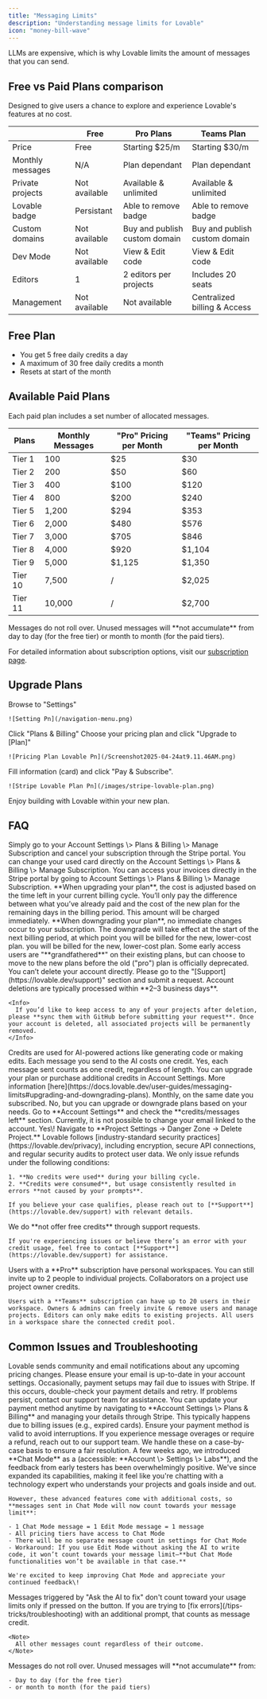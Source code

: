 ```yaml
---
title: "Messaging Limits"
description: "Understanding message limits for Lovable"
icon: "money-bill-wave"
---
```


LLMs are expensive, which is why Lovable limits the amount of messages that you can send.

## Free vs Paid Plans comparison

Designed to give users a chance to explore and experience Lovable's features at no cost.

|                  | Free          | Pro Plans                     | Teams Plan                    |
| ---------------- | ------------- | ----------------------------- | ----------------------------- |
| Price            | Free          | Starting \$25/m               | Starting \$30/m               |
| Monthly messages | N/A           | Plan dependant                | Plan dependant                |
| Private projects | Not available | Available & unlimited         | Available & unlimited         |
| Lovable badge    | Persistant    | Able to remove badge          | Able to remove badge          |
| Custom domains   | Not available | Buy and publish custom domain | Buy and publish custom domain |
| Dev Mode         | Not available | View & Edit code              | View & Edit code              |
| Editors          | 1             | 2 editors per projects        | Includes 20 seats             |
| Management       | Not available | Not available                 | Centralized billing & Access  |

## Free Plan

- You get 5 free daily credits a day
- A maximum of 30 free daily credits a month 
- Resets at start of the month

## Available Paid Plans

Each paid plan includes a set number of allocated messages.

| Plans   | Monthly Messages | "Pro" Pricing per Month | "Teams" Pricing per Month |
| ------- | ---------------- | ----------------------- | ------------------------- |
| Tier 1  | 100              | \$25                    | \$30                      |
| Tier 2  | 200              | \$50                    | \$60                      |
| Tier 3  | 400              | \$100                   | \$120                     |
| Tier 4  | 800              | \$200                   | \$240                     |
| Tier 5  | 1,200            | \$294                   | \$353                     |
| Tier 6  | 2,000            | \$480                   | \$576                     |
| Tier 7  | 3,000            | \$705                   | \$846                     |
| Tier 8  | 4,000            | \$920                   | \$1,104                   |
| Tier 9  | 5,000            | \$1,125                 | \$1,350                   |
| Tier 10 | 7,500            | /                       | \$2,025                   |
| Tier 11 | 10,000           | /                       | \$2,700                   |

<Note>
  Messages do not roll over. Unused messages will **not accumulate** from day to
  day (for the free tier) or month to month (for the paid tiers).
</Note>

For detailed information about subscription options, visit our [subscription page](https://lovable.dev/pricing).

## Upgrade Plans

<Steps>
  <Step title="Step 1">
    Browse to "Settings"

    ![Setting Pn](/navigation-menu.png)
  </Step>
  <Step title="Step 2">
    Click "Plans & Billing"
  </Step>
  <Step title="Step 3">
    Choose your pricing plan and click "Upgrade to [Plan]"

    ![Pricing Plan Lovable Pn](/Screenshot2025-04-24at9.11.46AM.png)
  </Step>
  <Step title="Step 4">
    Fill information (card) and click "Pay & Subscribe".

    ![Stripe Lovable Plan Pn](/images/stripe-lovable-plan.png)
  </Step>
  <Step title="Step 5">
    Enjoy building with Lovable within your new plan.
  </Step>
</Steps>

## FAQ

<AccordionGroup>
  <Accordion title="How can I cancel my subscription?">
    Simply go to your Account Settings \> Plans & Billing \> Manage Subscription and cancel your subscription through the Stripe portal.
  </Accordion>
  <Accordion title="How to change my billing card?">
    You can change your used card directly on the Account Settings \> Plans & Billing \> Manage Subscription.
  </Accordion>
  <Accordion title="How to download my invoice?">
    You can access your invoices directly in the Stripe portal by going to Account Settings \> Plans & Billing \> Manage Subscription.
  </Accordion>
  <Accordion title="How to upgrade?">
    **When upgrading your plan**, the cost is adjusted based on the time left in
    your current billing cycle. You’ll only pay the difference between what
    you’ve already paid and the cost of the new plan for the remaining days in
    the billing period. This amount will be charged immediately.
  </Accordion>
  <Accordion title="How to downgrade?">
    **When downgrading your plan**, no immediate changes occur to your subscription. The downgrade will take effect at the start of the next billing period, at which point you will be billed for the new, lower-cost plan. you will be billed for the new, lower-cost plan.
  </Accordion>
  <Accordion title="What about Legacy Plans?">
    Some early access users are "**grandfathered**" on their existing plans, but can
    choose to move to the new plans before the old ("pro") plan is officially
    deprecated.
  </Accordion>
  <Accordion title="How to delete my account?">
    You can’t delete your account directly. Please go to the "[Support](https://lovable.dev/support)" section and submit a request. Account deletions are typically processed within **2–3 business days**.

    <Info>
      If you’d like to keep access to any of your projects after deletion, please **sync them with GitHub before submitting your request**. Once your account is deleted, all associated projects will be permanently removed.
    </Info>
  </Accordion>
  <Accordion title="What are credits in Lovable?">
    Credits are used for AI-powered actions like generating code or making edits. Each message you send to the AI costs one credit.
  </Accordion>
  <Accordion title="Do long and short prompts cost the same?">
    Yes, each message sent counts as one credit, regardless of length.
  </Accordion>
  <Accordion title="How do I get more credits?">
    You can upgrade your plan or purchase additional credits in Account Settings. More information [here](https://docs.lovable.dev/user-guides/messaging-limits#upgrading-and-downgrading-plans).
  </Accordion>
  <Accordion title="When does my token count reset?">
    Monthly, on the same date you subscribed.
  </Accordion>
  <Accordion title="Can I top up my monthly limit?">
    No, but you can upgrade or downgrade plans based on your needs.
  </Accordion>
  <Accordion title="How can I check my remaining messages?">
    Go to **Account Settings** and check the **credits/messages left** section.
  </Accordion>
  <Accordion title="Can I change my email?">
    Currently, it is not possible to change your email linked to the account.
  </Accordion>
  <Accordion title="Can I delete a project?">
    Yes\! Navigate to **Project Settings → Danger Zone → Delete Project.**
  </Accordion>
  <Accordion title="How does Lovable ensure data security?">
    Lovable follows [industry-standard security practices](https://lovable.dev/privacy), including encryption, secure API connections, and regular security audits to protect user data.
  </Accordion>
  <Accordion title="What is the refund policy?">
    We only issue refunds under the following conditions:

    1. **No credits were used** during your billing cycle.
    2. **Credits were consumed**, but usage consistently resulted in errors **not caused by your prompts**.

    If you believe your case qualifies, please reach out to [**Support**](https://lovable.dev/support) with relevant details.
  </Accordion>
  <Accordion title="Can I get free credits?">
    We do **not offer free credits** through support requests.

    If you're experiencing issues or believe there’s an error with your credit usage, feel free to contact [**Support**](https://lovable.dev/support) for assistance.
  </Accordion>
  <Accordion title="How many people can I invite?">
    Users with a **Pro** subscription have personal workspaces. You can still invite up to 2 people to individual projects. Collaborators on a project use project owner credits.

    Users with a **Teams** subscription can have up to 20 users in their workspace. Owners & admins can freely invite & remove users and manage projects. Editors can only make edits to existing projects. All users in a workspace share the connected credit pool.
  </Accordion>
</AccordionGroup>

## Common Issues and Troubleshooting

<AccordionGroup>
  <Accordion title="Pricing Changes or Charges">
    Lovable sends community and email notifications about any upcoming pricing changes. Please ensure your email is up-to-date in your account settings.
  </Accordion>
  <Accordion title="Errors During Payment Setup">
    Occasionally, payment setups may fail due to issues with Stripe. If this occurs, double-check your payment details and retry. If problems persist, contact our support team for assistance.
  </Accordion>
  <Accordion title="Change payment cards">
    You can update your payment method anytime by navigating to **Account Settings \> Plans & Billing** and managing your details through Stripe.
  </Accordion>
  <Accordion title="Paid Users Losing Access">
    This typically happens due to billing issues (e.g., expired cards). Ensure your payment method is valid to avoid interruptions.
  </Accordion>
  <Accordion title="Resolving Overages or Refunds">
    If you experience message overages or require a refund, reach out to our support team. We handle these on a case-by-case basis to ensure a fair resolution.
  </Accordion>
  <Accordion title="'Chat Mode' credits consumption">
    A few weeks ago, we introduced **Chat Mode** as a  (accessible: **Account \> Settings \> Labs**), and the feedback from early testers has been overwhelmingly positive. We've since expanded its capabilities, making it feel like you're chatting with a technology expert who understands your projects and goals inside and out.

    However, these advanced features come with additional costs, so **messages sent in Chat Mode will now count towards your message limit**:

    - 1 Chat Mode message = 1 Edit Mode message = 1 message
    - All pricing tiers have access to Chat Mode
    - There will be no separate message count in settings for Chat Mode
    - Workaround: If you use Edit Mode without asking the AI to write code, it won’t count towards your message limit—**but Chat Mode functionalities won’t be available in that case.**

    We're excited to keep improving Chat Mode and appreciate your continued feedback\!
  </Accordion>
  <Accordion title="'Try to Fix' button counting as messages">
    Messages triggered by "Ask the AI to fix" don't count toward your usage limits only if pressed on the button. If you are trying to [fix errors](/tips-tricks/troubleshooting) with an additional prompt, that counts as message credit.

    <Note>
      All other messages count regardless of their outcome.
    </Note>
  </Accordion>
  <Accordion title="Messages roll over">
    Messages do not roll over. Unused messages will **not accumulate** from:

    - Day to day (for the free tier)
    - or month to month (for the paid tiers)
  </Accordion>
</AccordionGroup>